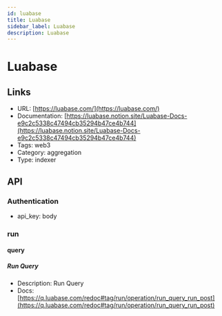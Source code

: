 ```yaml
---
id: luabase
title: Luabase
sidebar_label: Luabase
description: Luabase
---
```


# Luabase

## Links

* URL: [https://luabase.com/](https://luabase.com/)
* Documentation: [https://luabase.notion.site/Luabase-Docs-e9c2c5338c47494cb35294b47ce4b744](https://luabase.notion.site/Luabase-Docs-e9c2c5338c47494cb35294b47ce4b744)
* Tags: web3
* Category: aggregation
* Type: indexer

## API

### Authentication

* api_key: body

### run

#### query

##### Run Query

* Description: Run Query
* Docs: [https://q.luabase.com/redoc#tag/run/operation/run_query_run_post](https://q.luabase.com/redoc#tag/run/operation/run_query_run_post)
